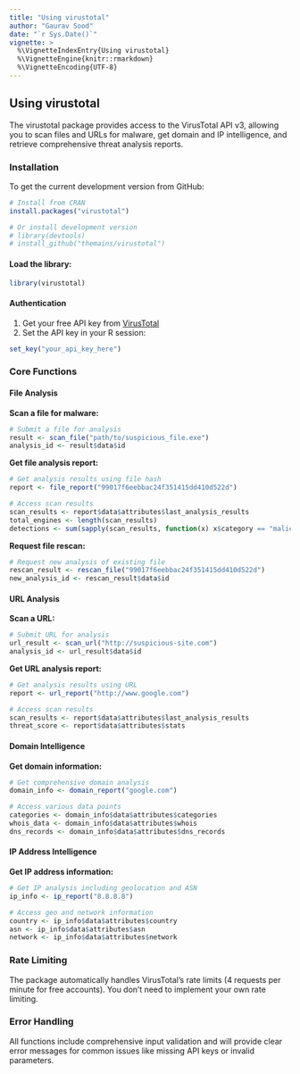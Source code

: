 ```yaml
---
title: "Using virustotal"
author: "Gaurav Sood"
date: "`r Sys.Date()`"
vignette: >
  %\VignetteIndexEntry{Using virustotal}
  %\VignetteEngine{knitr::rmarkdown}
  %\VignetteEncoding{UTF-8}
---
```


## Using virustotal

The virustotal package provides access to the VirusTotal API v3, allowing you to scan files and URLs for malware, get domain and IP intelligence, and retrieve comprehensive threat analysis reports.

### Installation

To get the current development version from GitHub:

```r
# Install from CRAN
install.packages("virustotal")

# Or install development version
# library(devtools)
# install_github("themains/virustotal")
```

#### Load the library:

```r
library(virustotal)
```

#### Authentication

1. Get your free API key from [VirusTotal](https://www.virustotal.com/)
2. Set the API key in your R session:

```r
set_key("your_api_key_here")
```

### Core Functions

#### File Analysis

**Scan a file for malware:**

```r
# Submit a file for analysis
result <- scan_file("path/to/suspicious_file.exe")
analysis_id <- result$data$id
```

**Get file analysis report:**

```r
# Get analysis results using file hash
report <- file_report("99017f6eebbac24f351415dd410d522d")

# Access scan results
scan_results <- report$data$attributes$last_analysis_results
total_engines <- length(scan_results)
detections <- sum(sapply(scan_results, function(x) x$category == "malicious"))
```

**Request file rescan:**

```r
# Request new analysis of existing file
rescan_result <- rescan_file("99017f6eebbac24f351415dd410d522d")
new_analysis_id <- rescan_result$data$id
```

#### URL Analysis

**Scan a URL:**

```r
# Submit URL for analysis
url_result <- scan_url("http://suspicious-site.com")
analysis_id <- url_result$data$id
```

**Get URL analysis report:**

```r
# Get analysis results using URL
report <- url_report("http://www.google.com")

# Access scan results
scan_results <- report$data$attributes$last_analysis_results
threat_score <- report$data$attributes$stats
```

#### Domain Intelligence

**Get domain information:**

```r
# Get comprehensive domain analysis
domain_info <- domain_report("google.com")

# Access various data points
categories <- domain_info$data$attributes$categories
whois_data <- domain_info$data$attributes$whois
dns_records <- domain_info$data$attributes$dns_records
```

#### IP Address Intelligence

**Get IP address information:**

```r
# Get IP analysis including geolocation and ASN
ip_info <- ip_report("8.8.8.8")

# Access geo and network information
country <- ip_info$data$attributes$country
asn <- ip_info$data$attributes$asn
network <- ip_info$data$attributes$network
```

### Rate Limiting

The package automatically handles VirusTotal's rate limits (4 requests per minute for free accounts). You don't need to implement your own rate limiting.

### Error Handling

All functions include comprehensive input validation and will provide clear error messages for common issues like missing API keys or invalid parameters.


